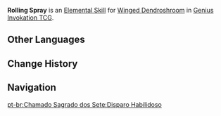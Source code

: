 {{Genius Invokation TCG Skill Infobox
|title      = Rolling Spray
|image      = Rolling Spray Character Card Skill.png
|type       = Elemental Skill
|character  = Winged Dendroshroom
|element    = Dendro
|matching   = 3
|effect     = Deals 3 {{Color|Dendro DMG}}.
|order      = 2
}}
'''Rolling Spray''' is an [[Character Card Elemental Skill|Elemental Skill]] for [[Winged Dendroshroom (Character Card)|Winged Dendroshroom]] in [[Genius Invokation TCG]].

==Other Languages==
{{Other Languages
|en      = Rolling Spray
|zhs     = 翻滚喷射
|zhs_rm  = Fāngǔn Pēnshè
|zht     = 翻滾噴射
|zht_rm  = Fāngǔn Pēnshè
|zh_tl   = Rolling Spray
|ja      = ローリングショット
|ja_rm   = Rooringu Shotto
|ja_tl   = Rolling Shot
|ko      = 회전 분사
|ko_tl   = Rotating Spray
|es      = Chorro rodante
|es_tl   = Rolling Spray
|fr      = Pulvérisation roulante
|fr_tl   = Rolling Spray
|ru      = Выстрел-переворот
|ru_tl   = Shot-Somersault
|th      = Rolling Spray
|vi      = Phun Trào
|vi_tl   = 
|de      = Wirbelschuss
|de_tl   = Whirl Shot
|id      = Rolling Spray
|pt      = Disparo Habilidoso
|pt_tl   = 
|tr      = Döner Sprey
|tr_tl   = 
|it      = Turbine fungino
|it_tl   = Fungal Swirl
}}

==Change History==
{{Change History|3.3}}

==Navigation==
{{Genius Invokation TCG Skill Navbox|Winged Dendroshroom}}
[[pt-br:Chamado Sagrado dos Sete:Disparo Habilidoso]]